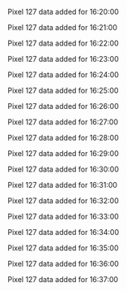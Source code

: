Pixel 127 data added for 16:20:00

Pixel 127 data added for 16:21:00

Pixel 127 data added for 16:22:00

Pixel 127 data added for 16:23:00

Pixel 127 data added for 16:24:00

Pixel 127 data added for 16:25:00

Pixel 127 data added for 16:26:00

Pixel 127 data added for 16:27:00

Pixel 127 data added for 16:28:00

Pixel 127 data added for 16:29:00

Pixel 127 data added for 16:30:00

Pixel 127 data added for 16:31:00

Pixel 127 data added for 16:32:00

Pixel 127 data added for 16:33:00

Pixel 127 data added for 16:34:00

Pixel 127 data added for 16:35:00

Pixel 127 data added for 16:36:00

Pixel 127 data added for 16:37:00

